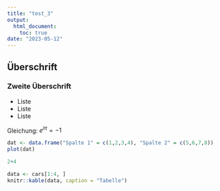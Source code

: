 ```yaml
---
title: "test_3"
output: 
  html_document:
    toc: true
date: "2023-05-12"
---
```



## Überschrift

### Zweite Überschrift

- Liste
- Liste
- Liste

Gleichung: $e^{i\pi} = -1$


```r
dat <- data.frame("Spalte 1" = c(1,2,3,4), "Spalte 2" = c(5,6,7,8))
plot(dat)
```

```r
2+4
```


```r
data <- cars[1:4, ]
knitr::kable(data, caption = "Tabelle")
```

